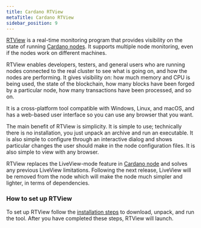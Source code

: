 ```yaml
---
title: Cardano RTView
metaTitle: Cardano RTView
sidebar_position: 9
---
```


[RTView](https://github.com/input-output-hk/cardano-rt-view#rtview-real-time-watching-for-cardano-nodes)
is a real-time monitoring program that provides visibility on the state of
running [Cardano nodes](https://github.com/input-output-hk/cardano-node/). It
supports multiple node monitoring, even if the nodes work on different machines.

RTView enables developers, testers, and general users who are running nodes
connected to the real cluster to see what is going on, and how the nodes are
performing. It gives visibility on: how much memory and CPU is being used, the
state of the blockchain, how many blocks have been forged by a particular node,
how many transactions have been processed, and so on.

It is a cross-platform tool compatible with Windows, Linux, and macOS, and has a
web-based user interface so you can use any browser that you want.

The main benefit of RTView is simplicity. It is simple to use; technically there
is no installation, you just unpack an archive and run an executable. It is also
simple to configure through an interactive dialog and shows particular changes
the user should make in the node configuration files. It is also simple to view
with any browser.

RTView replaces the LiveView-mode feature in
[Cardano node](https://docs.cardano.org/cardano-components/cardano-node) and
solves any previous LiveView limitations. Following the next release, LiveView
will be removed from the node which will make the node much simpler and lighter,
in terms of dependencies.

### How to set up RTView

To set up RTView follow the
[installation steps](https://github.com/input-output-hk/cardano-rt-view/blob/master/doc/getting-started/install.md/)
to download, unpack, and run the tool. After you have completed these steps,
RTView will launch.
